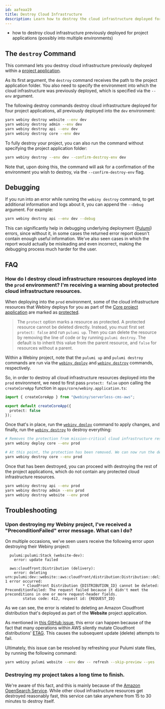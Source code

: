 ```yaml
---
id: aafeaa19
title: Destroy Cloud Infrastructure
description: Learn how to destroy the cloud infrastructure deployed for your project applications, using the Webiny CLI.
---
```



<Alert type="success" title="What you’ll learn">

- how to destroy cloud infrastructure previously deployed for project applications (possibly into multiple environments)

</Alert>

## The `destroy` Command

This command lets you destroy cloud infrastructure previously deployed within a [project application](/docs/{version}/core-development-concepts/project-organization/project-applications-and-packages). <!-- This can be handy if you want to avoid completely destroying all cloud infrastructure that was deployed by the default project applications, which is what the shown `destroy` command does. -->

As its first argument, the `destroy` command receives the path to the project application folder. You also need to specify the environment into which the cloud infrastructure was previously deployed, which is specified via the `--env` argument.

<!-- Note that, unlike with the `destroy` command, the `--env` argument is not optional and it needs to be provided explicitly. -->

The following destroy commands destroy cloud infrastructure deployed for four project applications, all previously deployed into the `dev` environment:

```bash
yarn webiny destroy website --env dev
yarn webiny destroy admin --env dev
yarn webiny destroy api --env dev
yarn webiny destroy core --env dev
```

To fully destroy your project, you can also run the command without specifying the project application folder:

```bash
yarn webiny destroy --env dev --confirm-destroy-env dev
```

Note that, upon doing this, the command will ask for a confirmation of the environment you wish to destroy, via the `--confirm-destroy-env` flag.

## Debugging

If you run into an error while running the `webiny destroy` command, to get additional information and logs about it, you can append the `--debug` argument. For example:

```bash
yarn webiny destroy api --env dev --debug
```

This can significantly help in debugging underlying deployment ([Pulumi](/docs/{version}/infrastructure/pulumi-iac/iac-with-pulumi)) errors, since without it, in some cases the returned error report doesn't contain enough useful information. We've also seen cases in which the report would actually be misleading and even incorrect, making the debugging process much harder for the user.

## FAQ

### How do I destroy cloud infrastructure resources deployed into the `prod` environment? I'm receiving a warning about protected cloud infrastructure resources.

When deploying into the `prod` environment, some of the cloud infrastructure resources that Webiny deploys for you as part of the [Core project application](/docs/{version}/architecture/core/overview) are marked as [protected](https://www.pulumi.com/docs/intro/concepts/resources/#protect).

> The `protect` option marks a resource as protected. A protected resource cannot be deleted directly. Instead, you must first set `protect: false` and run `pulumi up`. Then you can delete the resource by removing the line of code or by running `pulumi destroy`. The default is to inherit this value from the parent resource, and `false` for resources without a parent.

<Alert type="info">

Within a Webiny project, note that the `pulumi up` and `pulumi destroy` commands are run via the [`webiny deploy`](/docs/{version}/core-development-concepts/basics/project-deployment) and [`webiny destroy`](/docs/{version}/infrastructure/basics/destroy-cloud-infrastructure) commands, respectively.

</Alert>

So, in order to destroy all cloud infrastructure resources deployed into the `prod` environment, we need to first pass `protect: false` upon calling the `createCoreApp` function in `apps/core/webiny.application.ts`:

```ts
import { createCoreApp } from "@webiny/serverless-cms-aws";

export default createCoreApp({
  protect: false
});
```

Once that's in place, run the [`webiny deploy`](/docs/{version}/core-development-concepts/basics/project-deployment) command to apply changes, and finally, run the [`webiny destroy`](/docs/{version}/infrastructure/basics/destroy-cloud-infrastructure) to destroy everything:

```bash
# Removes the protection from mission-critical cloud infrastructure resources.
yarn webiny deploy core --env prod

# At this point, the protection has been removed. We can now run the destroy command.
yarn webiny destroy core --env prod
```

Once that has been destroyed, you can proceed with destroying the rest of the project applications, which do not contain any protected cloud infrastructure resources.

```bash
yarn webiny destroy api --env prod
yarn webiny destroy admin --env prod
yarn webiny destroy website --env prod
```

## Troubleshooting

### Upon destroying my Webiny project, I've received a "PreconditionFailed" error message. What can I do?

On multiple occasions, we've seen users receive the following error upon destroying their Webiny project:

```text
  pulumi:pulumi:Stack (website-dev):
    error: update failed

  aws:cloudfront:Distribution (delivery):
    error: deleting urn:pulumi:dev::website::aws:cloudfront/distribution:Distribution::delivery: 1 error occurred:
        * CloudFront Distribution {DISTRIBUTION_ID} cannot be deleted: PreconditionFailed: The request failed because it didn't meet the preconditions in one or more request-header fields.
        status code: 412, request id: {REQUEST_ID}
```

As we can see, the error is related to deleting an Amazon Cloudfront distribution that's deployed as part of the **Website** project application.

As mentioned in [this GitHub issue](https://github.com/pulumi/pulumi-aws/issues/308#issuecomment-415928729), this error can happen because of the fact that many operations within AWS silently mutate Cloudfront distributions' [ETAG](https://docs.aws.amazon.com/AmazonCloudFront/latest/DeveloperGuide/RequestAndResponseBehaviorCustomOrigin.html). This causes the subsequent update (delete) attempts to fail.

Ultimately, this issue can be resolved by refreshing your Pulumi state files, by running the following command:

```bash
yarn webiny pulumi website --env dev -- refresh --skip-preview --yes
```

### Destroying my project takes a long time to finish.

We're aware of this fact, and this is mainly because of the [Amazon OpenSearch Service](https://aws.amazon.com/opensearch-service/). While other cloud infrastructure resources get destroyed reasonably fast, this service can take anywhere from 15 to 30 minutes to destroy itself.
